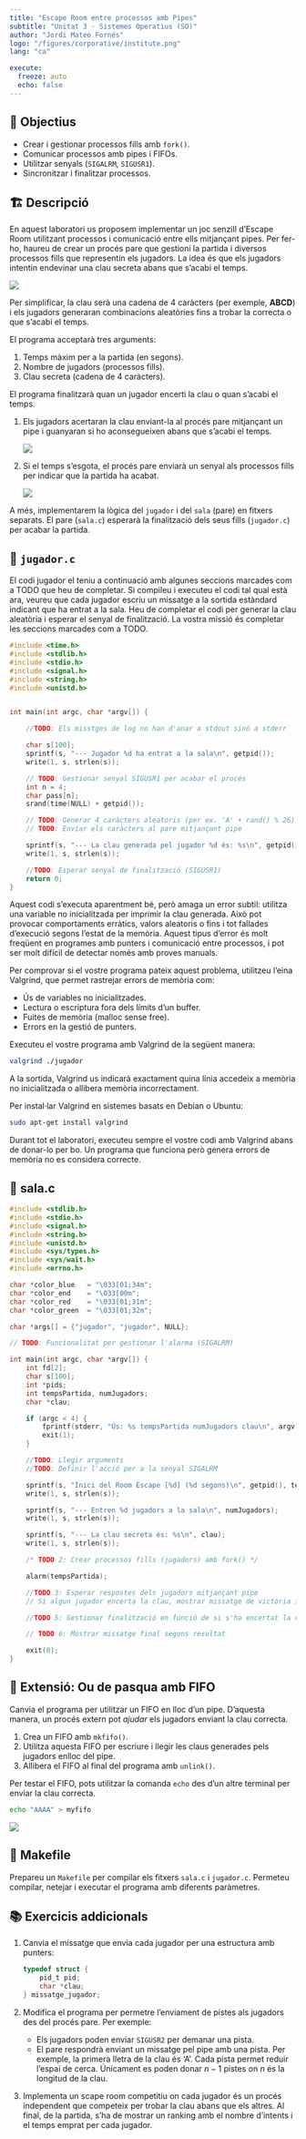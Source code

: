 ```yaml
---
title: "Escape Room entre processos amb Pipes"
subtitle: "Unitat 3 · Sistemes Operatius (SO)"
author: "Jordi Mateo Fornés"
logo: "/figures/corporative/institute.png"
lang: "ca"

execute:
  freeze: auto
  echo: false
---
```


## 🎯 Objectius

- Crear i gestionar processos fills amb `fork()`.
- Comunicar processos amb pipes i FIFOs.
- Utilitzar senyals (`SIGALRM`, `SIGUSR1`).
- Sincronitzar i finalitzar processos.


## 🏗️ Descripció

En aquest laboratori us proposem implementar un joc senzill d’Escape Room utilitzant processos i comunicació entre ells mitjançant pipes. Per fer-ho, haureu de crear un procés pare que gestioni la partida i diversos processos fills que representin els jugadors. La idea és que els jugadors intentin endevinar una clau secreta abans que s’acabi el temps.

![](../../figures/labs/04-escape/disseny.png)

Per simplificar, la clau serà una cadena de 4 caràcters (per exemple, **ABCD**) i els jugadors generaran combinacions aleatòries fins a trobar la correcta o que s’acabi el temps.

El programa acceptarà tres arguments: 

1. Temps màxim per a la partida (en segons).
2. Nombre de jugadors (processos fills).
3. Clau secreta (cadena de 4 caràcters).

El programa finalitzarà quan un jugador encerti la clau o quan s’acabi el temps. 

1. Els jugadors acertaran la clau enviant-la al procés pare mitjançant un pipe i guanyaran si ho aconsegueixen abans que s’acabi el temps.

    ![](../../figures/labs/04-escape/victoria.png)

2. Si el temps s’esgota, el procés pare enviarà un senyal als processos fills per indicar que la partida ha acabat.

    ![](../../figures/labs/04-escape/derrota.png)   

A més, implementarem la lògica del `jugador` i del `sala` (pare) en fitxers separats. El pare (`sala.c`) esperarà la finalització dels seus fills (`jugador.c`) per acabar la partida.

## 🧩 `jugador.c` 

El codi jugador el teniu a continuació amb algunes seccions marcades com a TODO que heu de completar. Si compileu i executeu el codi tal qual està ara, veureu que cada jugador escriu un missatge a la sortida estàndard indicant que ha entrat a la sala. Heu de completar el codi per generar la clau aleatòria i esperar el senyal de finalització. La vostra missió és completar les seccions marcades com a TODO.

```c
#include <time.h>
#include <stdlib.h>
#include <stdio.h>
#include <signal.h>
#include <string.h>
#include <unistd.h>


int main(int argc, char *argv[]) {

    //TODO: Els misstges de log no han d'anar a stdout sinó a stderr

    char s[100];
    sprintf(s, "--- Jugador %d ha entrat a la sala\n", getpid());
    write(1, s, strlen(s));

    // TODO: Gestionar senyal SIGUSR1 per acabar el procés
    int n = 4;
    char pass[n];
    srand(time(NULL) + getpid());

    // TODO: Generar 4 caràcters aleatoris (per ex. 'A' + rand() % 26)
    // TODO: Enviar els caràcters al pare mitjançant pipe

    sprintf(s, "--- La clau generada pel jugador %d és: %s\n", getpid(), pass);
    write(1, s, strlen(s));

    //TODO: Esperar senyal de finalització (SIGUSR1)
    return 0;
}
```

Aquest codi s’executa aparentment bé, però amaga un error subtil: utilitza una variable no inicialitzada per imprimir la clau generada. Això pot provocar comportaments erràtics, valors aleatoris o fins i tot fallades d’execució segons l’estat de la memòria. Aquest tipus d’error és molt freqüent en programes amb punters i comunicació entre processos, i pot ser molt difícil de detectar només amb proves manuals.

Per comprovar si el vostre programa pateix aquest problema, utilitzeu l’eina Valgrind, que permet rastrejar errors de memòria com:

- Ús de variables no inicialitzades.
- Lectura o escriptura fora dels límits d’un buffer.
- Fuites de memòria (malloc sense free).
- Errors en la gestió de punters.

Executeu el vostre programa amb Valgrind de la següent manera:

```bash
valgrind ./jugador
```

A la sortida, Valgrind us indicarà exactament quina línia accedeix a memòria no inicialitzada o allibera memòria incorrectament.

Per instal·lar Valgrind en sistemes basats en Debian o Ubuntu:

```bash
sudo apt-get install valgrind
```

:::{.callout-warning title="Recomanació"}
Durant tot el laboratori, executeu sempre el vostre codi amb Valgrind abans de donar-lo per bo. Un programa que funciona però genera errors de memòria no es considera correcte.
:::


## 🧩 sala.c 

```c 
#include <stdlib.h>
#include <stdio.h>
#include <signal.h>
#include <string.h>
#include <unistd.h>
#include <sys/types.h>
#include <sys/wait.h>
#include <errno.h>

char *color_blue   = "\033[01;34m";
char *color_end    = "\033[00m";
char *color_red    = "\033[01;31m";
char *color_green  = "\033[01;32m";

char *args[] = {"jugador", "jugador", NULL};

// TODO: Funcionalitat per gestionar l'alarma (SIGALRM)

int main(int argc, char *argv[]) {
    int fd[2];
    char s[100];
    int *pids;
    int tempsPartida, numJugadors;
    char *clau;

    if (argc < 4) {
        fprintf(stderr, "Ús: %s tempsPartida numJugadors clau\n", argv[0]);
        exit(1);
    }

    //TODO: Llegir arguments
    //TODO: Definir l'acció per a la senyal SIGALRM

    sprintf(s, "Inici del Room Escape [%d] (%d segons)\n", getpid(), tempsPartida);
    write(1, s, strlen(s));

    sprintf(s, "--- Entren %d jugadors a la sala\n", numJugadors);
    write(1, s, strlen(s));

    sprintf(s, "--- La clau secreta és: %s\n", clau);
    write(1, s, strlen(s));

    /* TODO 2: Crear processos fills (jugadors) amb fork() */

    alarm(tempsPartida);

    //TODO 3: Esperar respostes dels jugadors mitjançant pipe
    // Si algun jugador encerta la clau, mostrar missatge de victòria i acabar

    //TODO 5: Gestionar finalització en funció de si s'ha encertat la clau o ha sonat l'alarma

    // TODO 6: Mostrar missatge final segons resultat

    exit(0);
}
```

## 🥚 Extensió: Ou de pasqua amb FIFO

Canvia el programa per utilitzar un FIFO en lloc d’un pipe.
D’aquesta manera, un procés extern pot *ajudar* els jugadors enviant la clau correcta.

1. Crea un FIFO amb `mkfifo()`.
2. Utilitza aquesta FIFO per escriure i llegir les claus generades pels jugadors enlloc del pipe.
3. Allibera el FIFO al final del programa amb `unlink()`.

Per testar el FIFO, pots utilitzar la comanda `echo` des d’un altre terminal per enviar la clau correcta.

```bash
echo "AAAA" > myfifo
```

![](../../figures/labs/04-escape/fifos.png)

## 📄 Makefile

Prepareu un `Makefile` per compilar els fitxers `sala.c` i `jugador.c`.
Permeteu compilar, netejar i executar el programa amb diferents paràmetres.

## 📚 Exercicis addicionals

1. Canvia el missatge que envia cada jugador per una estructura amb punters:

    ```c
    typedef struct {
        pid_t pid;
        char *clau;   
    } missatge_jugador;
    ```

2. Modifica el programa per permetre l'enviament de pistes als jugadors des del procés pare. Per exemple:
   
    - Els jugadors poden enviar `SIGUSR2` per demanar una pista.
    - El pare respondrà enviant un missatge pel pipe amb una pista. Per exemple, la primera lletra de la clau és 'A'. Cada pista permet reduir l'espai de cerca. Únicament es poden donar $n-1$ pistes on $n$ és la longitud de la clau.

3. Implementa un scape room competitiu on cada jugador és un procés independent que competeix per trobar la clau abans que els altres. Al final, de la partida, s'ha de mostrar un ranking amb el nombre d'intents i el temps emprat per cada jugador.

